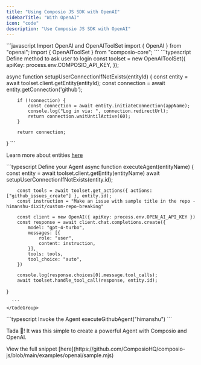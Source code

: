 ```yaml
---
title: "Using Composio JS SDK with OpenAI"
sidebarTitle: "With OpenAI"
icon: "code"
description: "Use Composio JS SDK with OpenAI"
---
```


<Steps>
<Step title="Import Dependencies">
 <CodeGroup>
      ```javascript Import OpenAI and OpenAIToolSet
import { OpenAI } from "openai";
import { OpenAIToolSet } from "composio-core";
      ```
    </CodeGroup>
</Step>
<Step title="Define method to ask user to login">

 <CodeGroup>
      ```typescript Define method to ask user to login
const toolset = new OpenAIToolSet({
        apiKey: process.env.COMPOSIO_API_KEY,
});

async function setupUserConnectionIfNotExists(entityId) {
        const entity = await toolset.client.getEntity(entityId);
        const connection = await entity.getConnection('github');

        if (!connection) {
            const connection = await entity.initiateConnection(appName);
            console.log("Log in via: ", connection.redirectUrl);
            return connection.waitUntilActive(60);
        }

        return connection;
}
      ```
    </CodeGroup>

Learn more about entities [here](introduction/foundations/components/entity/entity-guide)

</Step>

<Step title="Setup Agent with Langchain">

<CodeGroup>
      ```typescript Define your Agent
async function executeAgent(entityName) {
        const entity = await toolset.client.getEntity(entityName)
        await setupUserConnectionIfNotExists(entity.id);

        const tools = await toolset.get_actions({ actions: ["github_issues_create"] }, entity.id);
        const instruction = "Make an issue with sample title in the repo - himanshu-dixit/custom-repo-breaking"

        const client = new OpenAI({ apiKey: process.env.OPEN_AI_API_KEY })
        const response = await client.chat.completions.create({
            model: "gpt-4-turbo",
            messages: [{
                role: "user",
                content: instruction,
            }],
            tools: tools,
            tool_choice: "auto",
        })

        console.log(response.choices[0].message.tool_calls);
        await toolset.handle_tool_call(response, entity.id);
}

      ```
    </CodeGroup>

</Step>

<Step title="Invoke Your Agent">

<CodeGroup>
      ```typescript  Invoke the Agent
      executeGithubAgent("himanshu")
      ```
    </CodeGroup>

Tada 🎉! It was this simple to create a powerful Agent with Composio and OpenAI.
</Step>

<Step title="Complete code snippet">
View the full snippet [here](https://github.com/ComposioHQ/composio-js/blob/main/examples/openai/sample.mjs)
</Step>
</Steps>


